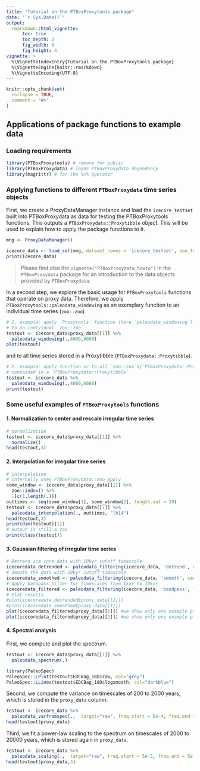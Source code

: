 ```yaml
---
title: "Tutorial on the PTBoxProxytools package"
date: "`r Sys.Date()`"
output: 
  rmarkdown::html_vignette:
      toc: true
      toc_depth: 3
      fig_width: 6 
      fig_height: 4 
vignette: >
  %\VignetteIndexEntry{Tutorial on the PTBoxProxytools package}
  %\VignetteEngine{knitr::rmarkdown}
  %\VignetteEncoding{UTF-8}
---
```


```r
knitr::opts_chunk$set(
  collapse = TRUE,
  comment = "#>"
)
```

## Applications of package functions to example data

### Loading requirements

```r
library(PTBoxProxytools) # remove for public
library(PTBoxProxydata) # loads PTBoxProxydata dependency
library(magrittr) # for the %>% operator
```


### Applying functions to different `PTBoxProxydata` time series objects

First, we create a ProxyDataManager instance and load the `icecore_testset` built into PTBoxProxydata as data for testing the PTBoxProxytools functions. This outputs a `PTBoxProxydata::Proxytibble` object. This will be used to explain how to apply the package functions to it.

```r
mng <- ProxyDataManager()

icecore_data <- load_set(mng, dataset_names = 'icecore_testset', zoo_format = 'zoo') %>% clean_timeseries(.)
print(icecore_data)
```

> Please find also the `vignette("PTBoxProxydata_howto")` in the `PTBoxProxydata` package for an introduction to the data objects provided by `PTBoxProxydata`. 

In a second step, we explore the basic usage for `PTBoxProxytools` functions that operate on proxy data. Therefore, we apply `PTBoxProxytools::paleodata_windowing` as an exemplary function to an individual time series (`zoo::zoo`) 
```r
# 1. example: apply `Proxytools` function (here `paleodata_windowing`)
# to an individual `zoo::zoo`
testout <- icecore_data$proxy_data[[1]] %>% 
  paleodata_windowing(.,4000,6000)
plot(testout)
```

and to all time series stored in a Proxytibble (`PTBoxProxydata::Proxytibble`).
```r
# 2. example: apply function or to all `zoo::zoo`s/`PTBoxProxydata::Proxyzoo`s
# contained in a `PTBoxProxydata::Proxytibble`
testout <- icecore_data %>% 
  paleodata_windowing(.,4000,6000)
print(testout)
```

### Some useful examples of `PTBoxProxytools` functions

#### 1. Normalization to center and rescale irregular time series 
```r
# normalization
testout <- icecore_data$proxy_data[[1]] %>% 
  normalize()
head(testout,3)
```

#### 2. Interpolation for irregular time series
```r
# interpolation
# internally uses PTBoxProxydata::zoo_apply
some_window <- icecore_data$proxy_data[[1]] %>% 
  zoo::index() %>%
  .[c(1,length(.))]
outtimes <- seq(some_window[1], some_window[2], length.out = 20)
testout <- icecore_data$proxy_data[[1]] %>% 
  paleodata_interpolation(., outtimes, "lh14")
head(testout,3)
print(dim(testout)[1])
# output is still a zoo
print(class(testout))
```
#### 3. Gaussian filtering of irregular time series
```r
# Detrend ice core data with 10kyr cutoff timescale
icecoredata_detrended <- paleodata_filtering(icecore_data, 'detrend', detr_scale=10000)
# Smooth the data with 10kyr cutoff timescale
icecoredata_smoothed <- paleodata_filtering(icecore_data, 'smooth', smooth_scale=10000)
# Apply bandpass filter for timescales from 1kyr to 10kyr
icecoredata_filtered <- paleodata_filtering(icecore_data, 'bandpass', filter_scales=data.frame(lower=1000,upper=10000))
# Plot results
#plot(icecoredata_detrended$proxy_data[[1]])
#plot(icecoredata_smoothed$proxy_data[[1]])
plot(icecoredata_filtered$proxy_data[[1]]) #we show only one example plot
plot(icecoredata_filtered$proxy_data[[2]]) #we show only one example plot
```


#### 4. Spectral analysis
First, we compute and plot the spectrum. 
```r
testout <- icecore_data$proxy_data[[1]] %>%
  paleodata_spectrum(.)

library(PaleoSpec)
PaleoSpec::LPlot(testout$EDCBag_18O$raw, col="grey")
PaleoSpec::LLines(testout$EDCBag_18O$logsmooth, col="darkblue")
```

Second, we compute the variance on timescales of 200 to 2000 years, which is stored in the `proxy_data` column. 
```r
testout <- icecore_data %>%
  paleodata_varfromspec(.,  target="raw", freq.start = 5e-4, freq.end = 5e-3)
head(testout$proxy_data)
```

Third, we fit a power-law scaling to the spectrum on timescales of 2000 to 20000 years, which is stored again in `proxy_data`.
```r
testout <- icecore_data %>%
  paleodata_scaling(.,  target="raw", freq.start = 5e-5, freq.end = 5e-4)
head(testout$proxy_data,3)
```

